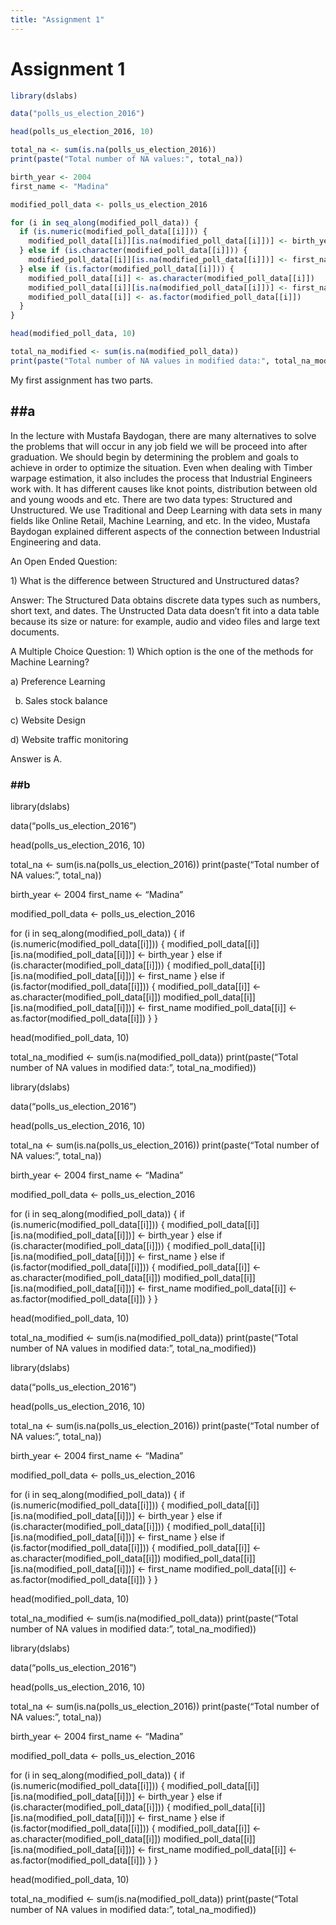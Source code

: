 ```yaml
---
title: "Assignment 1"
---
```


# Assignment 1

```r
library(dslabs)

data("polls_us_election_2016")

head(polls_us_election_2016, 10)

total_na <- sum(is.na(polls_us_election_2016))
print(paste("Total number of NA values:", total_na))

birth_year <- 2004
first_name <- "Madina"

modified_poll_data <- polls_us_election_2016

for (i in seq_along(modified_poll_data)) {
  if (is.numeric(modified_poll_data[[i]])) {
    modified_poll_data[[i]][is.na(modified_poll_data[[i]])] <- birth_year
  } else if (is.character(modified_poll_data[[i]])) {
    modified_poll_data[[i]][is.na(modified_poll_data[[i]])] <- first_name
  } else if (is.factor(modified_poll_data[[i]])) {
    modified_poll_data[[i]] <- as.character(modified_poll_data[[i]])
    modified_poll_data[[i]][is.na(modified_poll_data[[i]])] <- first_name
    modified_poll_data[[i]] <- as.factor(modified_poll_data[[i]])
  }
}

head(modified_poll_data, 10)

total_na_modified <- sum(is.na(modified_poll_data))
print(paste("Total number of NA values in modified data:", total_na_modified))
```

My first assignment has two parts.

## ##a

In the lecture with Mustafa Baydogan, there are many alternatives to solve the problems that will occur in any job field we will be proceed into after graduation. We should begin by determining the problem and goals to achieve in order to optimize the situation. Even when dealing with Timber warpage estimation, it also includes the process that Industrial Engineers work with. It has different causes like knot points, distribution between old and young woods and etc. There are two data types: Structured and Unstructured. We use Traditional and Deep Learning with data sets in many fields like Online Retail, Machine Learning, and etc. In the video, Mustafa Baydogan explained different aspects of the connection between Industrial Engineering and data.

An Open Ended Question:

1\) What is the difference between Structured and Unstructured datas?

Answer: The Structured Data obtains discrete data types such as numbers, short text, and dates. The Unstructed Data data doesn't fit into a data table because its size or nature: for example, audio and video files and large text documents.

A Multiple Choice Question: 1) Which option is the one of the methods for Machine Learning?

a\) Preference Learning

b) Sales stock balance

c\) Website Design

d\) Website traffic monitoring

Answer is A.

### ##b

library(dslabs)

data("polls_us_election_2016")

head(polls_us_election_2016, 10)

total_na \<- sum(is.na(polls_us_election_2016)) print(paste("Total number of NA values:", total_na))

birth_year \<- 2004 first_name \<- "Madina"

modified_poll_data \<- polls_us_election_2016

for (i in seq_along(modified_poll_data)) { if (is.numeric(modified_poll_data\[\[i\]\])) { modified_poll_data\[\[i\]\]\[is.na(modified_poll_data\[\[i\]\])\] \<- birth_year } else if (is.character(modified_poll_data\[\[i\]\])) { modified_poll_data\[\[i\]\]\[is.na(modified_poll_data\[\[i\]\])\] \<- first_name } else if (is.factor(modified_poll_data\[\[i\]\])) { modified_poll_data\[\[i\]\] \<- as.character(modified_poll_data\[\[i\]\]) modified_poll_data\[\[i\]\]\[is.na(modified_poll_data\[\[i\]\])\] \<- first_name modified_poll_data\[\[i\]\] \<- as.factor(modified_poll_data\[\[i\]\]) } }

head(modified_poll_data, 10)

total_na_modified \<- sum(is.na(modified_poll_data)) print(paste("Total number of NA values in modified data:", total_na_modified))

library(dslabs)

data("polls_us_election_2016")

head(polls_us_election_2016, 10)

total_na \<- sum(is.na(polls_us_election_2016)) print(paste("Total number of NA values:", total_na))

birth_year \<- 2004 first_name \<- "Madina"

modified_poll_data \<- polls_us_election_2016

for (i in seq_along(modified_poll_data)) { if (is.numeric(modified_poll_data\[\[i\]\])) { modified_poll_data\[\[i\]\]\[is.na(modified_poll_data\[\[i\]\])\] \<- birth_year } else if (is.character(modified_poll_data\[\[i\]\])) { modified_poll_data\[\[i\]\]\[is.na(modified_poll_data\[\[i\]\])\] \<- first_name } else if (is.factor(modified_poll_data\[\[i\]\])) { modified_poll_data\[\[i\]\] \<- as.character(modified_poll_data\[\[i\]\]) modified_poll_data\[\[i\]\]\[is.na(modified_poll_data\[\[i\]\])\] \<- first_name modified_poll_data\[\[i\]\] \<- as.factor(modified_poll_data\[\[i\]\]) } }

head(modified_poll_data, 10)

total_na_modified \<- sum(is.na(modified_poll_data)) print(paste("Total number of NA values in modified data:", total_na_modified))

library(dslabs)

data("polls_us_election_2016")

head(polls_us_election_2016, 10)

total_na \<- sum(is.na(polls_us_election_2016)) print(paste("Total number of NA values:", total_na))

birth_year \<- 2004 first_name \<- "Madina"

modified_poll_data \<- polls_us_election_2016

for (i in seq_along(modified_poll_data)) { if (is.numeric(modified_poll_data\[\[i\]\])) { modified_poll_data\[\[i\]\]\[is.na(modified_poll_data\[\[i\]\])\] \<- birth_year } else if (is.character(modified_poll_data\[\[i\]\])) { modified_poll_data\[\[i\]\]\[is.na(modified_poll_data\[\[i\]\])\] \<- first_name } else if (is.factor(modified_poll_data\[\[i\]\])) { modified_poll_data\[\[i\]\] \<- as.character(modified_poll_data\[\[i\]\]) modified_poll_data\[\[i\]\]\[is.na(modified_poll_data\[\[i\]\])\] \<- first_name modified_poll_data\[\[i\]\] \<- as.factor(modified_poll_data\[\[i\]\]) } }

head(modified_poll_data, 10)

total_na_modified \<- sum(is.na(modified_poll_data)) print(paste("Total number of NA values in modified data:", total_na_modified))

library(dslabs)

data("polls_us_election_2016")

head(polls_us_election_2016, 10)

total_na \<- sum(is.na(polls_us_election_2016)) print(paste("Total number of NA values:", total_na))

birth_year \<- 2004 first_name \<- "Madina"

modified_poll_data \<- polls_us_election_2016

for (i in seq_along(modified_poll_data)) { if (is.numeric(modified_poll_data\[\[i\]\])) { modified_poll_data\[\[i\]\]\[is.na(modified_poll_data\[\[i\]\])\] \<- birth_year } else if (is.character(modified_poll_data\[\[i\]\])) { modified_poll_data\[\[i\]\]\[is.na(modified_poll_data\[\[i\]\])\] \<- first_name } else if (is.factor(modified_poll_data\[\[i\]\])) { modified_poll_data\[\[i\]\] \<- as.character(modified_poll_data\[\[i\]\]) modified_poll_data\[\[i\]\]\[is.na(modified_poll_data\[\[i\]\])\] \<- first_name modified_poll_data\[\[i\]\] \<- as.factor(modified_poll_data\[\[i\]\]) } }

head(modified_poll_data, 10)

total_na_modified \<- sum(is.na(modified_poll_data)) print(paste("Total number of NA values in modified data:", total_na_modified))
